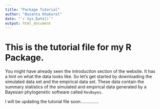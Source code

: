 ```yaml
---
title: "Package Tutorial"
author: "Basanta Khakurel"
date: "`r Sys.Date()`"
output: html_document
---
```


# This is the tutorial file for my R Package. 

You might have already seen the introduction section of the website. It has a hint on what the data looks like. 
So let's get started by downloading the simulated data set and the empirical data set. These data contain the summary statistics of the simulated and empirical data generated by a Bayesian phylogenetic software called `RevBayes`. 

I will be updating the tutorial file soon...............